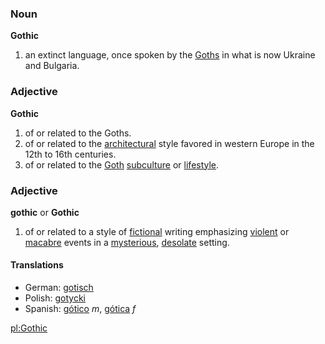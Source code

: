 ===Noun===
'''Gothic'''

# an extinct language, once spoken by the [[Goth]]s in what is now Ukraine and Bulgaria.

===Adjective===
'''Gothic'''

# of or related to the Goths.
# of or related to the [[architecture|architectural]] style favored in western Europe in the 12th to 16th centuries.
# of or related to the [[Goth]] [[subculture]] or [[lifestyle]].

===Adjective===
'''gothic''' or '''Gothic'''

# of or related to a style of [[fiction]]al writing emphasizing [[violent]] or [[macabre]] events in a [[mysterious]], [[desolate]] setting.

====Translations====
*German: [[gotisch]]
*Polish: [[gotycki]]
*Spanish: [[gótico]] ''m'', [[gótica]] ''f''

[[pl:Gothic]]
